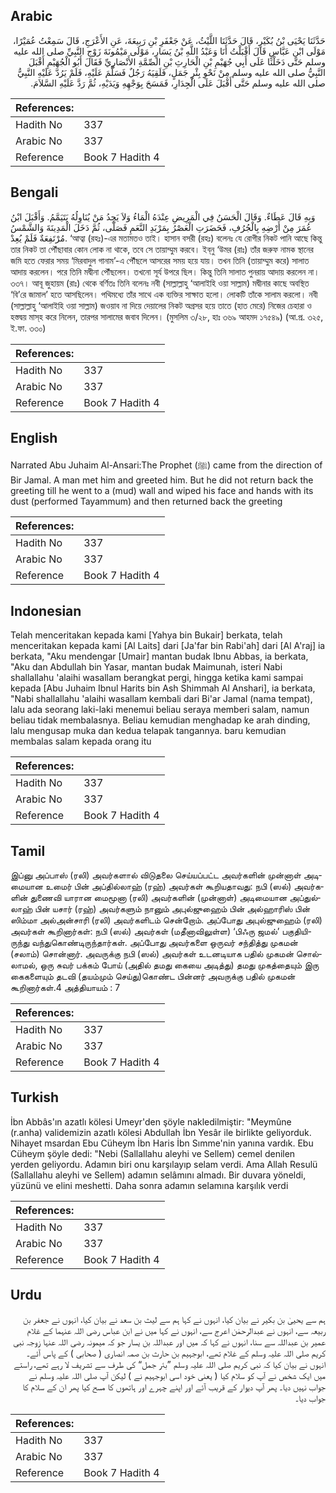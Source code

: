 ## Arabic


<div dir="rtl" lang="ar" style={{fontSize:'larger',backgroundColor:'#f8f9fa',padding:20}}>
حَدَّثَنَا يَحْيَى بْنُ بُكَيْرٍ، قَالَ حَدَّثَنَا اللَّيْثُ، عَنْ جَعْفَرِ بْنِ رَبِيعَةَ، عَنِ الأَعْرَجِ، قَالَ سَمِعْتُ عُمَيْرًا، مَوْلَى ابْنِ عَبَّاسٍ قَالَ أَقْبَلْتُ أَنَا وَعَبْدُ اللَّهِ بْنُ يَسَارٍ، مَوْلَى مَيْمُونَةَ زَوْجِ النَّبِيِّ صلى الله عليه وسلم حَتَّى دَخَلْنَا عَلَى أَبِي جُهَيْمِ بْنِ الْحَارِثِ بْنِ الصِّمَّةِ الأَنْصَارِيِّ فَقَالَ أَبُو الْجُهَيْمِ أَقْبَلَ النَّبِيُّ صلى الله عليه وسلم مِنْ نَحْوِ بِئْرِ جَمَلٍ، فَلَقِيَهُ رَجُلٌ فَسَلَّمَ عَلَيْهِ، فَلَمْ يَرُدَّ عَلَيْهِ النَّبِيُّ صلى الله عليه وسلم حَتَّى أَقْبَلَ عَلَى الْجِدَارِ، فَمَسَحَ بِوَجْهِهِ وَيَدَيْهِ، ثُمَّ رَدَّ عَلَيْهِ السَّلاَمَ‏.‏
</div>
<div style={{backgroundColor:'#f8f9fa',padding:20, marginBottom: 10}}><table> <thead> <tr> <th>References:</th> <th></th> </tr> </thead> <tbody><tr><td>Hadith No</td><td>337</td></tr><tr><td>Arabic No</td><td>337</td></tr><tr><td>Reference</td><td>Book 7 Hadith 4</td></tr></tbody></table></div>

## Bengali


<div dir="ltr" lang="bn" style={{fontSize:'larger',backgroundColor:'#f8f9fa',padding:20}}>
وَبِهِ قَالَ عَطَاءٌ. وَقَالَ الْحَسَنُ فِي الْمَرِيضِ عِنْدَهُ الْمَاءُ وَلاَ يَجِدُ مَنْ يُنَاوِلُهُ يَتَيَمَّمُ. وَأَقْبَلَ ابْنُ عُمَرَ مِنْ أَرْضِهِ بِالْجُرُفِ، فَحَضَرَتِ الْعَصْرُ بِمَرْبَدِ النَّعَمِ فَصَلَّى، ثُمَّ دَخَلَ الْمَدِينَةَ وَالشَّمْسُ مُرْتَفِعَةٌ فَلَمْ يُعِدْ. ‘আত্বা (রহঃ)-এর মতামতও তাই। হাসান বসরী (রহঃ) বলেনঃ যে রোগীর নিকট পানি আছে কিন্তু তার নিকট তা পৌঁছাবার কোন লোক না থাকে, তবে সে তায়াম্মুম করবে। ইব্‌নু ‘উমর (রাঃ) তাঁর জরুফ নামক স্থানের জমি হতে ফেরার সময় ‘মিরবাদুল গানাম’-এ পৌঁছলে আসরের সময় হয়ে যায়। তখন তিনি (তায়াম্মুম করে) সালাত আদায় করলেন। পরে তিনি মদ্বীনা পৌঁছলেন। তখনো সূর্য উপরে ছিল। কিন্তু তিনি সালাত পুনরায় আদায় করলেন না। ৩৩৭। আবূ জুহায়ম (রাঃ) থেকে বর্ণিতঃ তিনি বলেনঃ নবী (সাল্লাল্লাহু ‘আলাইহি ওয়া সাল্লাম) মদ্বীনার কাছে অবস্থিত ‘বি’রে জামাল’ হতে আসছিলেন। পথিমধ্যে তাঁর সাথে এক ব্যক্তির সাক্ষাত হলো। লোকটি তাঁকে সালাম করলো। নবী (সাল্লাল্লাহু ‘আলাইহি ওয়া সাল্লাম) জওয়াব না দিয়ে দেয়ালের নিকট অগ্রসর হয়ে তাতে (হাত মেরে) নিজের চেহারা ও হস্তদ্বয় মাস্‌হ করে নিলেন, তারপর সালামের জবাব দিলেন। (মুসলিম ৩/২৮, হাঃ ৩৬৯ আহমদ ১৭৫৪৯) (আ.প্র. ৩২৫, ই.ফা. ৩৩০)
</div>
<div style={{backgroundColor:'#f8f9fa',padding:20, marginBottom: 10}}><table> <thead> <tr> <th>References:</th> <th></th> </tr> </thead> <tbody><tr><td>Hadith No</td><td>337</td></tr><tr><td>Arabic No</td><td>337</td></tr><tr><td>Reference</td><td>Book 7 Hadith 4</td></tr></tbody></table></div>

## English


<div dir="ltr" lang="en" style={{fontSize:'larger',backgroundColor:'#f8f9fa',padding:20}}>
Narrated Abu Juhaim Al-Ansari:The Prophet (ﷺ) came from the direction of Bir Jamal. A man met him and greeted him. But he did not return back the greeting till he went to a (mud) wall and wiped his face and hands with its dust (performed Tayammum) and then returned back the greeting
</div>
<div style={{backgroundColor:'#f8f9fa',padding:20, marginBottom: 10}}><table> <thead> <tr> <th>References:</th> <th></th> </tr> </thead> <tbody><tr><td>Hadith No</td><td>337</td></tr><tr><td>Arabic No</td><td>337</td></tr><tr><td>Reference</td><td>Book 7 Hadith 4</td></tr></tbody></table></div>

## Indonesian


<div dir="ltr" lang="id" style={{fontSize:'larger',backgroundColor:'#f8f9fa',padding:20}}>
Telah menceritakan kepada kami [Yahya bin Bukair] berkata, telah menceritakan kepada kami [Al Laits] dari [Ja'far bin Rabi'ah] dari [Al A'raj] ia berkata, "Aku mendengar [Umair] mantan budak Ibnu Abbas, ia berkata, "Aku dan Abdullah bin Yasar, mantan budak Maimunah, isteri Nabi shallallahu 'alaihi wasallam berangkat pergi, hingga ketika kami sampai kepada [Abu Juhaim Ibnul Harits bin Ash Shimmah Al Anshari], ia berkata, "Nabi shallallahu 'alaihi wasallam kembali dari Bi'ar Jamal (nama tempat), lalu ada seorang laki-laki menemui beliau seraya memberi salam, namun beliau tidak membalasnya. Beliau kemudian menghadap ke arah dinding, lalu mengusap muka dan kedua telapak tangannya. baru kemudian membalas salam kepada orang itu
</div>
<div style={{backgroundColor:'#f8f9fa',padding:20, marginBottom: 10}}><table> <thead> <tr> <th>References:</th> <th></th> </tr> </thead> <tbody><tr><td>Hadith No</td><td>337</td></tr><tr><td>Arabic No</td><td>337</td></tr><tr><td>Reference</td><td>Book 7 Hadith 4</td></tr></tbody></table></div>

## Tamil


<div dir="ltr" lang="ta" style={{fontSize:'larger',backgroundColor:'#f8f9fa',padding:20}}>
இப்னு அப்பாஸ் (ரலி) அவர்களால் விடுதலை செய்யப்பட்ட அவர்களின் முன்னாள் அடிமையான உமைர் பின் அப்தில்லாஹ் (ரஹ்) அவர்கள் கூறியதாவது: நபி (ஸல்) அவர்களின் துணைவி யாரான மைமூனா (ரலி) அவர்களின் (முன்னாள்) அடிமையான அப்துல்லாஹ் பின் யசார் (ரஹ்) அவர்களும் நானும் அபுல்ஜுஹைம் பின் அல்ஹாரிஸ் பின் ஸிம்மா அல்அன்சாரி (ரலி) அவர்களிடம் சென்றோம். அப்போது அபுல்ஜுஹைம் (ரலி) அவர்கள் கூறினார்கள்: நபி (ஸல்) அவர்கள் (மதீனாவிலுள்ள) ‘பிஃரு ஜமல்’ பகுதியி-ருந்து வந்துகொண்டிருந்தார்கள். அப்போது அவர்களை ஒருவர் சந்தித்து முகமன் (சலாம்) சொன்னார். அவருக்கு நபி (ஸல்) அவர்கள் உடனடியாக பதில் முகமன் சொல்லாமல், ஒரு சுவர் பக்கம் போய் (அதில் தமது கையை அடித்து) தமது முகத்தையும் இரு கைகளையும் தடவி (தயம்மும் செய்து)கொண்ட பின்னர் அவருக்கு பதில் முகமன் கூறினார்கள்.4 அத்தியாயம் : 7
</div>
<div style={{backgroundColor:'#f8f9fa',padding:20, marginBottom: 10}}><table> <thead> <tr> <th>References:</th> <th></th> </tr> </thead> <tbody><tr><td>Hadith No</td><td>337</td></tr><tr><td>Arabic No</td><td>337</td></tr><tr><td>Reference</td><td>Book 7 Hadith 4</td></tr></tbody></table></div>

## Turkish


<div dir="ltr" lang="tr" style={{fontSize:'larger',backgroundColor:'#f8f9fa',padding:20}}>
İbn Abbâs'ın azatlı kölesi Umeyr'den şöyle nakledilmiştir: "Meymûne (r.anha) validemizin azatlı kölesi Abdullah İbn Yesâr ile birlikte geliyorduk. Nihayet msardan Ebu Cüheym İbn Haris İbn Sımme'nin yanına vardık. Ebu Cüheym şöyle dedi: "Nebi (Sallallahu aleyhi ve Sellem) cemel denilen yerden geliyordu. Adamın biri onu karşılayıp selam verdi. Ama Allah Resulü (Sallallahu aleyhi ve Sellem) adamın selâmını almadı. Bir duvara yöneldi, yüzünü ve elini meshetti. Daha sonra adamın selamına karşılık verdi
</div>
<div style={{backgroundColor:'#f8f9fa',padding:20, marginBottom: 10}}><table> <thead> <tr> <th>References:</th> <th></th> </tr> </thead> <tbody><tr><td>Hadith No</td><td>337</td></tr><tr><td>Arabic No</td><td>337</td></tr><tr><td>Reference</td><td>Book 7 Hadith 4</td></tr></tbody></table></div>

## Urdu


<div dir="rtl" lang="ur" style={{fontSize:'larger',backgroundColor:'#f8f9fa',padding:20}}>
ہم سے یحییٰ بن بکیر نے بیان کیا، انہوں نے کہا ہم سے لیث بن سعد نے بیان کیا، انہوں نے جعفر بن ربیعہ سے، انہوں نے عبدالرحمٰن اعرج سے، انہوں نے کہا میں نے ابن عباس رضی اللہ عنہما کے غلام عمیر بن عبداللہ سے سنا، انہوں نے کہا کہ میں اور عبداللہ بن یسار جو کہ میمونہ رضی اللہ عنہا زوجہ نبی کریم صلی اللہ علیہ وسلم کے غلام تھے، ابوجہیم بن حارث بن صمہ انصاری ( صحابی ) کے پاس آئے۔ انہوں نے بیان کیا کہ نبی کریم صلی اللہ علیہ وسلم ”بئر جمل“ کی طرف سے تشریف لا رہے تھے، راستے میں ایک شخص نے آپ کو سلام کیا ( یعنی خود اسی ابوجہیم نے ) لیکن آپ صلی اللہ علیہ وسلم نے جواب نہیں دیا۔ پھر آپ دیوار کے قریب آئے اور اپنے چہرے اور ہاتھوں کا مسح کیا پھر ان کے سلام کا جواب دیا۔
</div>
<div style={{backgroundColor:'#f8f9fa',padding:20, marginBottom: 10}}><table> <thead> <tr> <th>References:</th> <th></th> </tr> </thead> <tbody><tr><td>Hadith No</td><td>337</td></tr><tr><td>Arabic No</td><td>337</td></tr><tr><td>Reference</td><td>Book 7 Hadith 4</td></tr></tbody></table></div>